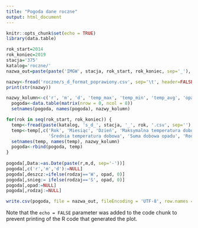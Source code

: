 ```yaml
---
title: "Pogoda dane roczne"
output: html_document
---
```


```r
knitr::opts_chunk$set(echo = TRUE)
library(data.table)

```


```r
rok_start=2014
rok_koniec=2019
stacja='375'
katalog='roczne/'
nazwa_out=paste(paste('IMGW', stacja, rok_start, rok_koniec, sep='_'), '.csv', sep='')
```
```r
nazwy<-fread('roczne/s_d_format_poprawiony.csv', sep='\t', header=FALSE)
print(str(nazwy))
```



```r
nazwy_kolumn<-c('r', 'm', 'd', 'temp_max', 'temp_min', 'temp_avg', 'opad', 'rodzaj')
  pogoda<-data.table(matrix(nrow = 0, ncol = 8))
  setnames(pogoda, names(pogoda), nazwy_kolumn)

for(rok in seq(rok_start, rok_koniec)) {
  temp<-fread(paste(katalog, 's_d_', stacja, '_', rok, '.csv', sep=''), col.names=nazwy$V1)
  temp<-temp[,c('Rok', 'Miesiąc', 'Dzień', 'Maksymalna temperatura dobowa', 'Minimalna temperatura dobowa', 
                'Średnia temperatura dobowa', 'Suma dobowa opadu', 'Rodzaj opadu')]
  setnames(temp, names(temp), nazwy_kolumn)
  pogoda<-rbind(pogoda, temp)
}
  
pogoda[,Data:=as.Date(paste(r,m,d, sep='-'))]
pogoda[,c('r','m','d'):=NULL]
pogoda[,deszcz:=ifelse(rodzaj=='W', opad, 0)]
pogoda[,snieg:= ifelse(rodzaj=='S', opad, 0)]
pogoda[,opad:=NULL]
pogoda[,rodzaj:=NULL]

```

```r
write.csv(pogoda, file = nazwa_out, fileEncoding = 'UTF-8', row.names = F)

```

Note that the `echo = FALSE` parameter was added to the code chunk to prevent printing of the R code that generated the plot.
